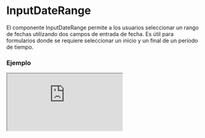 
# InputDateRange

El componente InputDateRange permite a los usuarios seleccionar un rango de fechas utilizando dos campos de entrada de fecha. Es útil para formularios donde se requiere seleccionar un inicio y un final de un período de tiempo.

### Ejemplo

<Iframe src="https://fenextjs-component-storybook.vercel.app/iframe.html?args=&id=input-inputdaterange--index&viewMode=story" />

### Importacion

Para importar el componente InputDateRange, se puede hacer desde fenextjs

```tsx copy
import { InputDateRange } from "fenextjs";
```

### Parametros

| Parametro | Tipo | Requerido | Default | Descripcion |
| --------- | ---- | --------- | ------- | ----------- |
| defaultValue | [Date \| undefined, Date \| undefined] | no | undefined | Valor predeterminado del rango de fechas. |
| value | [Date \| undefined, Date \| undefined] | no | undefined | Valor actual del rango de fechas. Si se proporciona, anula el valor predeterminado. |
| onChange | (value: [Date \| undefined, Date \| undefined]) =\> void | no | undefined | Función que se ejecuta cuando el rango de fechas cambia. |
| propsStart | InputDateBaseProps | no | \{\} | Props adicionales para el campo de fecha de inicio. |
| propsEnd | InputDateBaseProps | no | \{\} | Props adicionales para el campo de fecha de fin. |
| label | string | no | '' | Etiqueta que se muestra para el campo de rango de fechas. |
| classNameInputDateRange | string | no | '' | Clase CSS adicional para el contenedor del rango de fechas. |
| classNameInputDateRangeContentInputDate | string | no | '' | Clase CSS adicional para el contenido del campo de fecha en el rango. |
| optional | boolean | no | false | Indica si el campo es opcional. |
| optionalText | string | no | '(optional)' | Texto que se muestra si el campo es opcional. |
| required | boolean | no | false | Indica si el campo es obligatorio. |
| requiredText | string | no | '*' | Texto que se muestra si el campo es obligatorio. |
| min | Date \| undefined | no | undefined | Fecha mínima válida para ambos campos de fecha. |
| max | Date \| undefined | no | undefined | Fecha máxima válida para ambos campos de fecha. |

### Storybook

Para ver el storybook del componente lo puede hacer con este [link](https://fenextjs-component-storybook.vercel.app/?path=/story/input-inputdaterange--index)

### Usos

- Selector de rango de fechas por defecto

```tsx copy
<InputDateRange defaultValue={[new Date(), new Date()]} onChange={(range) => console.log(range)} />
```

- Selector de rango de fechas con validación

```tsx copy
<InputDateRange value={[startDate, endDate]} onChange={(range) => validateRange(range)} />
```

- Selector de rango de fechas deshabilitado

```tsx copy
<InputDateRange defaultValue={[new Date(), new Date()]} disabled={true} />
```

